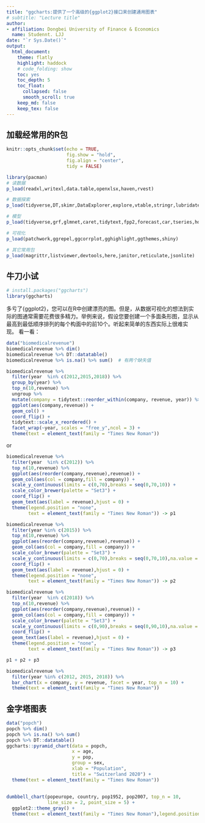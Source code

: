 ```yaml
---
title: "ggcharts:提供了一个高级的{ggplot2}接口来创建通用图表"
# subtitle: "Lecture title"
author: 
- affiliation: Dongbei University of Finance & Economics
  name: Studennt. LJJ
date: "`r Sys.Date()`"
output: 
  html_document:
    theme: flatly
    highlight: haddock
    # code_folding: show
    toc: yes
    toc_depth: 5
    toc_float:
      collapsed: false
      smooth_scroll: true
    keep_md: false
    keep_tex: false 
---
```


## 加载经常用的R包

```r
knitr::opts_chunk$set(echo = TRUE,
                      fig.show = "hold",
                      fig.align = "center",
                      tidy = FALSE)
```

```r
library(pacman)
# 读数据
p_load(readxl,writexl,data.table,openxlsx,haven,rvest)
```

```r
# 数据探索
p_load(tidyverse,DT,skimr,DataExplorer,explore,vtable,stringr,lubridate)
```

```r
# 模型
p_load(tidyverse,grf,glmnet,caret,tidytext,fpp2,forecast,car,tseries,hdm,tidymodels,broom)
```

```r
# 可视化
p_load(patchwork,ggrepel,ggcorrplot,gghighlight,ggthemes,shiny)
```

```r
# 其它常用包
p_load(magrittr,listviewer,devtools,here,janitor,reticulate,jsonlite)
```

## 牛刀小试

```r
# install.packages("ggcharts")
library(ggcharts)
```

多亏了{ggplot2}，您可以在R中创建漂亮的图。但是，从数据可视化的想法到实际的图通常需要花费很多精力。举例来说，假设您要创建一个多面条形图，显示从最高到最低顺序排列的每个构面中的前10个。听起来简单的东西实际上很难实现。 看一看：

```r
data("biomedicalrevenue")
biomedicalrevenue %>% dim()
biomedicalrevenue %>% DT::datatable()
biomedicalrevenue %>% is.na() %>% sum()  # 有两个缺失值
```

```r
biomedicalrevenue %>% 
  filter(year  %in% c(2012,2015,2018)) %>% 
  group_by(year) %>% 
  top_n(10,revenue) %>% 
  ungroup %>% 
  mutate(company = tidytext::reorder_within(company, revenue, year)) %>% 
  ggplot(aes(company,revenue)) +
  geom_col() +
  coord_flip() +
  tidytext::scale_x_reordered() +
  facet_wrap(~year, scales = "free_y",ncol = 3) +
  theme(text = element_text(family = "Times New Roman"))
```

or

```r
biomedicalrevenue %>% 
  filter(year  %in% c(2012)) %>% 
  top_n(10,revenue) %>% 
  ggplot(aes(reorder(company,revenue),revenue)) +
  geom_col(aes(col = company,fill = company)) + 
  scale_y_continuous(limits = c(0,70),breaks = seq(0,70,10)) +
  scale_color_brewer(palette = "Set3") +
  coord_flip() +
  geom_text(aes(label = revenue),hjust = 0) +
  theme(legend.position = "none",
        text = element_text(family = "Times New Roman")) -> p1

biomedicalrevenue %>% 
  filter(year %in% c(2015)) %>% 
  top_n(10,revenue) %>% 
  ggplot(aes(reorder(company,revenue),revenue)) +
  geom_col(aes(col = company,fill = company)) + 
  scale_color_brewer(palette = "Set3") +
  scale_y_continuous(limits = c(0,70),breaks = seq(0,70,10),na.value = 50) +
  coord_flip() +
  geom_text(aes(label = revenue),hjust = 0) +
  theme(legend.position = "none",
        text = element_text(family = "Times New Roman")) -> p2

biomedicalrevenue %>% 
  filter(year  %in% c(2018)) %>% 
  top_n(10,revenue) %>% 
  ggplot(aes(reorder(company,revenue),revenue)) +
  geom_col(aes(col = company,fill = company)) + 
  scale_color_brewer(palette = "Set3") +
  scale_y_continuous(limits = c(0,90),breaks = seq(0,90,10),na.value = 50) +
  coord_flip() +
  geom_text(aes(label = revenue),hjust = 0) +
  theme(legend.position = "none",
        text = element_text(family = "Times New Roman")) -> p3

p1 + p2 + p3
```

```r
biomedicalrevenue %>%
  filter(year %in% c(2012, 2015, 2018)) %>%
  bar_chart(x = company, y = revenue, facet = year, top_n = 10) +
  theme(text = element_text(family = "Times New Roman"))
```

## 金字塔图表

```r
data("popch")
popch %>% dim()
popch %>% is.na() %>% sum()
popch %>% DT::datatable()
ggcharts::pyramid_chart(data = popch,
                        x = age,
                        y = pop,
                        group = sex,
                        xlab = "Population", 
                        title = "Switzerland 2020") +
  theme(text = element_text(family = "Times New Roman"))
```

## 

```r
dumbbell_chart(popeurope, country, pop1952, pop2007, top_n = 10,
               line_size = 2, point_size = 5) +
  ggplot2::theme_gray() +
  theme(text = element_text(family = "Times New Roman"),legend.position = "top") 
  
```
































